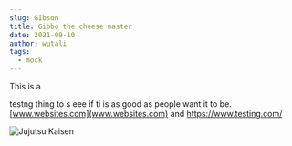 ```yaml
---
slug: GIbson
title: Gibbo the cheese master
date: 2021-09-10
author: wutali
tags:
  - mock
---
```

This is a

 testng thing to s eee if ti is as good as people want it to be.[www.websites.com](www.websites.com) and <https://www.testing.com/>

![Jujutsu Kaisen](/images/ill-do-it.png "sup fam")
